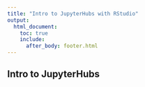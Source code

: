 ```yaml
---
title: "Intro to JupyterHubs with RStudio"
output:
  html_document:
    toc: true
    include:
      after_body: footer.html
---
```


## Intro to JupyterHubs

